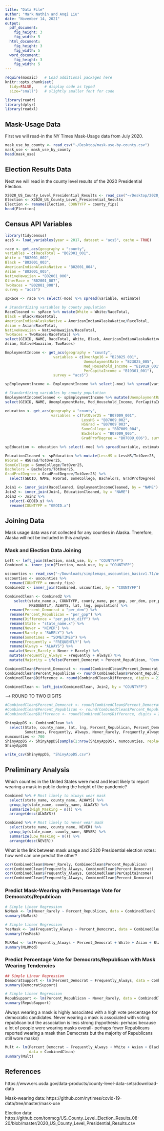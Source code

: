 ```yaml
---
title: "Data File"
author: "Mark Nathin and Anqi Liu"
date: "November 14, 2021"
output: 
  pdf_document:
    fig_height: 3
    fig_width: 5
  html_document:
    fig_height: 3
    fig_width: 5
  word_document:
    fig_height: 3
    fig_width: 5
---
```


```r
require(mosaic)   # Load additional packages here 
knitr::opts_chunk$set(
  tidy=FALSE,     # display code as typed
  size="small")   # slightly smaller font for code
```

```r
library(readr)
library(dplyr)
library(readxl)
```

## Mask-Usage Data 

First we will read-in the NY Times Mask-Usage data from July 2020. 

```r
mask_use_by_county <- read_csv("~/Desktop/mask-use-by-county.csv")
mask_use <- mask_use_by_county
head(mask_use)
```

## Election Results Data 

Next we will read in the county level results of the 2020 Presidential Election. 

```r
X2020_US_County_Level_Presidential_Results <- read_csv("~/Desktop/2020_US_County_Level_Presidential_Results.csv")
Election <- X2020_US_County_Level_Presidential_Results
Election <- rename(Election, COUNTYFP = county_fips)
head(Election)
```

## Census API Variables

```r
library(tidycensus)
acs5 <- load_variables(year = 2017, dataset = "acs5", cache = TRUE)
```

```r
race <- get_acs(geography = "county",
variables = c(RaceTotal = "B02001_001",
White = "B02001_002",
Black = "B02001_003",
AmericanIndianAlaskaNative = "B02001_004",
Asian = "B02001_005",
NativeHawaiian = "B02001_006",
OtherRace = "B02001_007",
TwoRaces = "B02001_008"),
survey = "acs5")
```

```r
spRace <- race %>% select(-moe) %>% spread(variable, estimate)
```

```r
# Standardizing variables by county population
RaceCleaned <- spRace %>% mutate(White = White/RaceTotal,
Black = Black/RaceTotal,
AmericanIndianAlaskaNative = AmericanIndianAlaskaNative/RaceTotal,
Asian = Asian/RaceTotal,
NativeHawaiian = NativeHawaiian/RaceTotal,
TwoRaces = TwoRaces/RaceTotal) %>%
select(GEOID, NAME, RaceTotal, White, Black, AmericanIndianAlaskaNative,
Asian, NativeHawaiian, TwoRaces)
```

```r
EmploymentIncome <- get_acs(geography = "county",
                      variables = c(OverAge16 = "B23025_001",
                                    UnemploymentRate = "B23025_005",
                                    Med_Household_Income = "B19019_001",
                                    PerCapitaIncome = "B19301_001"),
                      survey = "acs5")
```

```r
spEmploymentIncome <- EmploymentIncome %>% select(-moe) %>% spread(variable, estimate)
```

```r
# Standardizing variables by county population
EmploymentIncomeCleaned <- spEmploymentIncome %>% mutate(UnemploymentRate = UnemploymentRate/OverAge16) %>%
select(GEOID, NAME, UnemploymentRate, Med_Household_Income, PerCapitaIncome)
```

```r
education <- get_acs(geography = "county",
                     variables = c(TotOver25 = "B07009_001", 
                                   LessHS = "B07009_002", 
                                   HSGrad = "B07009_003",
                                   SomeCollege = "B07009_004", 
                                   Bachelors = "B07009_005", 
                                   GradProfDegree = "B07009_006"), survey = "acs5")
```

```r
spEducation <- education %>% select(-moe) %>% spread(variable, estimate)
```

```r
EducationCleaned <- spEducation %>% mutate(LessHS = LessHS/TotOver25,
HSGrad = HSGrad/TotOver25,
SomeCollege = SomeCollege/TotOver25,
Bachelors = Bachelors/TotOver25,
GradProfDegree = GradProfDegree/TotOver25) %>%
  select(GEOID, NAME, HSGrad, SomeCollege, Bachelors, GradProfDegree)
```

```r
Join1 <- inner_join(RaceCleaned, EmploymentIncomeCleaned, by = "NAME")
Join2 <- inner_join(Join1, EducationCleaned, by = "NAME")
Join2 <- Join2 %>%
  select(-GEOID.y) %>%
  rename(COUNTYFP = "GEOID.x")
```


## Joining Data

Mask usage data was not collected for any counties in Alaska. Therefore, Alaska will not be included in this analysis. 

### Mask and Election Data Joining

```r
Left <- left_join(Election, mask_use, by = "COUNTYFP")
Combined <- inner_join(Election, mask_use, by = "COUNTYFP")
```

```r
uscounties <- read_csv("~/Downloads/simplemaps_uscounties_basicv1.71/uscounties.csv")
uscounties <- uscounties %>%
  rename(COUNTYFP = county_fips)
Combined2 <- inner_join(Combined, uscounties, by = "COUNTYFP")
```

```r
CombinedClean <- Combined2 %>%
    select(state_name.x, COUNTYFP, county_name, per_gop, per_dem, per_point_diff, NEVER, RARELY, SOMETIMES, 
           FREQUENTLY, ALWAYS, lat, lng, population) %>%
  rename(Percent_Democrat = "per_dem") %>%
  rename(Percent_Republican = "per_gop") %>%
  rename(Difference = "per_point_diff") %>%
  rename(State = "state_name.x") %>%
  rename(Never = "NEVER") %>%
  rename(Rarely = "RARELY") %>%
  rename(Sometimes = "SOMETIMES") %>%
  rename(Frequently = "FREQUENTLY") %>%
  rename(Always = "ALWAYS") %>%
  mutate(Never_Rarely = Never + Rarely) %>%
  mutate(Frequently_Always = Frequently + Always) %>%
  mutate(Majority = ifelse(Percent_Democrat > Percent_Republican, "Democrat", "Republican"))

CombinedClean$Percent_Democrat <- round(CombinedClean$Percent_Democrat, digits = 2)
CombinedClean$Percent_Republican <- round(CombinedClean$Percent_Republican, digits = 2)
CombinedClean$Difference <- round(CombinedClean$Difference, digits = 2)
```

```r
CombinedClean <- left_join(CombinedClean, Join2, by = "COUNTYFP")
```


--> ROUND TO TWO DIGITS 
```r
#CombinedClean$Percent_Democrat <- round(CombinedClean$Percent_Democrat, digits = 2)
#CombinedClean$Percent_Republican <- round(CombinedClean$Percent_Republican, digits = 2)
#CombinedClean$Difference <- round(CombinedClean$Difference, digits = 2)
```


```r
ShinyAppDS <- CombinedClean %>% 
  select(State, county_name, lat, lng, Percent_Republican, Percent_Democrat, Difference, Never, Rarely, 
         Sometimes, Frequently, Always, Never_Rarely, Frequently_Always, Majority)
numcounties <- 700
ShinyAppDS <- ShinyAppDS[sample(1:nrow(ShinyAppDS), numcounties, replace=FALSE),] # Select a random sample of 700 counties
ShinyAppDS

write_csv(ShinyAppDS, "ShinyAppDS.csv")
```

## Preliminary Analysis

Which counties in the United States were most and least likely to report wearing a mask in public during the height of the pandemic?

```r
Combined %>% # Most likely to always wear mask
  select(state_name, county_name, ALWAYS) %>%
  group_by(state_name, county_name, ALWAYS) %>%
  summarize(High_Masking = n()) %>%
  arrange(desc(ALWAYS))

Combined %>% # Most likely to never wear mask
  select(state_name, county_name, NEVER) %>%
  group_by(state_name, county_name, NEVER) %>%
  summarize(Low_Masking = n()) %>%
  arrange(desc(NEVER))
```


What is the link between mask usage and 2020 Presidential election votes: how well can one predict the other?  

```r
cor(CombinedClean$Never_Rarely, CombinedClean$Percent_Republican)
cor(CombinedClean$Frequently_Always, CombinedClean$Percent_Democrat)
cor(CombinedClean$Frequently_Always, CombinedClean$PerCapitaIncome)
cor(CombinedClean$Frequently_Always, CombinedClean$Percent_Democrat)
```


### Predict Mask-Wearing with Percentage Vote for Democrats/Republican

```r
# Simple Linear Regression
NoMask <- lm(Never_Rarely ~ Percent_Republican, data = CombinedClean)
summary(NoMask)
```

```r
# Simple Linear Regression
YesMask <- lm(Frequently_Always ~ Percent_Democrat, data = CombinedClean)
summary(YesMask)
```



```r
MLRMod <- lm(Frequently_Always ~ Percent_Democrat + White + Asian + Black + PerCapitaIncome + Bachelors, data = CombinedClean)
summary(MLRMod)
```


### Predict Percentage Vote for Democrats/Republican with Mask Wearing Tendencies

```r
## Simple Linear Regression
DemocratSupport <- lm(Percent_Democrat ~ Frequently_Always, data = CombinedClean)
summary(DemocratSupport)
```

```r
# Simple Linear Regression
RepubSupport <- lm(Percent_Republican ~ Never_Rarely, data = CombinedClean)
summary(RepubSupport)
```

Always wearing a mask is highly associated with a high vote percentage for democratic candidates. Never wearing a mask is associated with voting republican but the association is less strong (hypothesis: perhaps because a lot of people were wearing masks overall- perhaps fewer Republicans reported wearing a mask than Democrats but the majority of Republicans still wore masks)


```r
Mult <- lm(Percent_Democrat ~ Frequently_Always + White + Asian + Black + PerCapitaIncome + Bachelors, 
           data = CombinedClean)
summary(Mult)
```








## References

https://www.ers.usda.gov/data-products/county-level-data-sets/download-data

Mask-wearing data: https://github.com/nytimes/covid-19-data/tree/master/mask-use

Election data: https://github.com/tonmcg/US_County_Level_Election_Results_08-20/blob/master/2020_US_County_Level_Presidential_Results.csv







